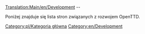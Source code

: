 [[Translation:Main/en/Development]]
--

Poniżej znajduje się lista stron związanych z rozwojem OpenTTD.
<!--
{{catmore}}
 -->{{catmore/Pl}}

[[Category:pl/Kategoria główna]]
[[Category:en/Development]]